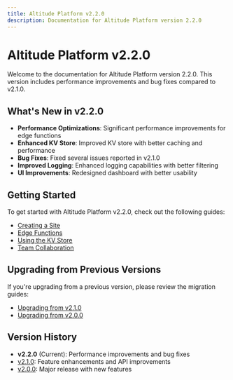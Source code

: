 ```yaml
---
title: Altitude Platform v2.2.0
description: Documentation for Altitude Platform version 2.2.0
---
```


# Altitude Platform v2.2.0

Welcome to the documentation for Altitude Platform version 2.2.0. This version includes performance improvements and bug fixes compared to v2.1.0.

## What's New in v2.2.0

- **Performance Optimizations**: Significant performance improvements for edge functions
- **Enhanced KV Store**: Improved KV store with better caching and performance
- **Bug Fixes**: Fixed several issues reported in v2.1.0
- **Improved Logging**: Enhanced logging capabilities with better filtering
- **UI Improvements**: Redesigned dashboard with better usability

## Getting Started

To get started with Altitude Platform v2.2.0, check out the following guides:

- [Creating a Site](/docs/cloud/v2.2.0/guides/create-a-site)
- [Edge Functions](/docs/cloud/v2.2.0/guides/edge-functions)
- [Using the KV Store](/docs/cloud/v2.2.0/guides/kv-store)
- [Team Collaboration](/docs/cloud/v2.2.0/guides/team-collaboration)

## Upgrading from Previous Versions

If you're upgrading from a previous version, please review the migration guides:

- [Upgrading from v2.1.0](/docs/cloud/v2.2.0/guides/migrating-from-v2.1)
- [Upgrading from v2.0.0](/docs/cloud/v2.2.0/guides/migrating-from-v2.0)

## Version History

- **v2.2.0** (Current): Performance improvements and bug fixes
- [v2.1.0](/docs/cloud/v2.1.0): Feature enhancements and API improvements
- [v2.0.0](/docs/cloud/v2.0.0): Major release with new features